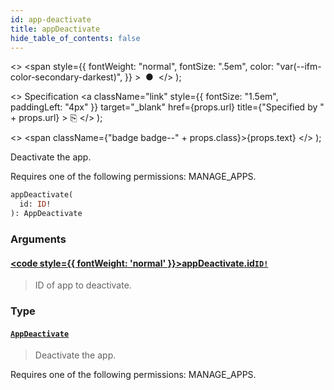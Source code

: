 ```yaml
---
id: app-deactivate
title: appDeactivate
hide_table_of_contents: false
---
```


  <>
    <span
      style={{
        fontWeight: "normal",
        fontSize: ".5em",
        color: "var(--ifm-color-secondary-darkest)",
      }}
    >
      &nbsp;●&nbsp;
    </span>
  </>
);

  <>
    Specification
    <a
      className="link"
      style={{ fontSize: "1.5em", paddingLeft: "4px" }}
      target="\_blank"
      href={props.url}
      title={"Specified by " + props.url}
    >
      ⎘
    </a>
  </>
);

  <>
    <span className={"badge badge--" + props.class}>{props.text}</span>
  </>
);

Deactivate the app.

Requires one of the following permissions: MANAGE_APPS.

```graphql
appDeactivate(
  id: ID!
): AppDeactivate
```

### Arguments

#### [<code style={{ fontWeight: 'normal' }}>appDeactivate.<b>id</b></code>](#)<Bullet />[`ID!`](../../../storefront/miscellaneous/scalars/id) <Badge class="secondary" text="non-null"/> <Badge class="secondary" text="scalar"/>

> ID of app to deactivate.

### Type

#### [`AppDeactivate`](../../../storefront/apps/objects/app-deactivate) <Badge class="secondary" text="object"/>

> Deactivate the app.

Requires one of the following permissions: MANAGE_APPS.

>
